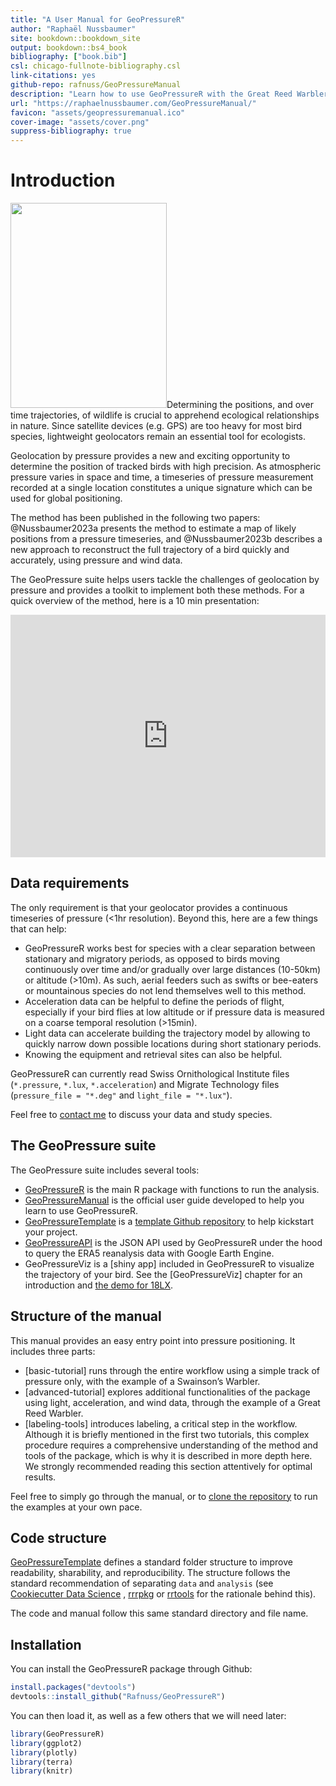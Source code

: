 ```yaml
--- 
title: "A User Manual for GeoPressureR"
author: "Raphaël Nussbaumer"
site: bookdown::bookdown_site
output: bookdown::bs4_book
bibliography: ["book.bib"]
csl: chicago-fullnote-bibliography.csl
link-citations: yes
github-repo: rafnuss/GeoPressureManual
description: "Learn how to use GeoPressureR with the Great Reed Warbler 18LX."
url: "https://raphaelnussbaumer.com/GeoPressureManual/"
favicon: "assets/geopressuremanual.ico"
cover-image: "assets/cover.png"
suppress-bibliography: true
---
```


# Introduction {-}

<img src="assets/cover.png" class="cover" width="250" height="328"/>Determining the positions, and over time trajectories, of wildlife is crucial to apprehend ecological relationships in nature. Since satellite devices (e.g. GPS) are too heavy for most bird species, lightweight geolocators remain an essential tool for ecologists. 

Geolocation by pressure provides a new and exciting opportunity to determine the position of tracked birds with high precision. As atmospheric pressure varies in space and time, a timeseries of pressure measurement recorded at a single location constitutes a unique signature which can be used for global positioning. 

The method has been published in the following two papers: @Nussbaumer2023a presents the method to estimate a map of likely positions from a pressure timeseries, and @Nussbaumer2023b describes a new approach to reconstruct the full trajectory of a bird quickly and accurately, using pressure and wind data. 

The GeoPressure suite helps users tackle the challenges of geolocation by pressure and provides a toolkit to implement both these methods. For a quick overview of the method, here is a 10 min presentation: 

<iframe width="100%" height="388" src="https://www.youtube.com/embed/U7jAK9nZNQU" title="YouTube video player" frameborder="0" allow="accelerometer; autoplay; clipboard-write; encrypted-media; gyroscope; picture-in-picture" allowfullscreen></iframe>

## Data requirements

The only requirement is that your geolocator provides a continuous timeseries of pressure (<1hr resolution). Beyond this, here are a few things that can help: 

- GeoPressureR works best for species with a clear separation between stationary and migratory periods, as opposed to birds moving continuously over time and/or gradually over large distances (10-50km) or altitude (>10m). As such, aerial feeders such as swifts or bee-eaters or mountainous species do not lend themselves well to this method. 
- Acceleration data can be helpful to define the periods of flight, especially if your bird flies at low altitude or if pressure data is measured on a coarse temporal resolution (>15min). 
- Light data can accelerate building the trajectory model by allowing to quickly narrow down possible locations during short stationary periods.
- Knowing the equipment and retrieval sites can also be helpful. 

GeoPressureR can currently read Swiss Ornithological Institute files (`*.pressure`, `*.lux`, `*.acceleration`) and Migrate Technology files (`pressure_file = "*.deg"` and `light_file = "*.lux"`). 

Feel free to [contact me](mailto:rafnuss@gmail.com) to discuss your data and study species. 

## The GeoPressure suite

The GeoPressure suite includes several tools: 

- [GeoPressureR](https://github.com/Rafnuss/GeoPressureR) is the main R package with functions to run the analysis.
- [GeoPressureManual]() is the official user guide developed to help you learn to use GeoPressureR.
- [GeoPressureTemplate](https://github.com/Rafnuss/GeoPressureTemplate) is a [template Github repository](https://docs.github.com/en/repositories/creating-and-managing-repositories/creating-a-repository-from-a-template) to help kickstart your project.
- [GeoPressureAPI](https://github.com/Rafnuss/GeoPressureAPI) is the JSON API used by GeoPressureR under the hood to query the ERA5 reanalysis data with Google Earth Engine.
- GeoPressureViz is a [shiny app] included in GeoPressureR to visualize the trajectory of your bird. See the [GeoPressureViz] chapter for an introduction and [the demo for 18LX](https://rafnuss.shinyapps.io/GeoPressureViz/).

## Structure of the manual

This manual provides an easy entry point into pressure positioning. It includes three parts: 

- [basic-tutorial] runs through the entire workflow using a simple track of pressure only, with the example of a Swainson's Warbler.
- [advanced-tutorial] explores additional functionalities of the package using light, acceleration, and wind data, through the example of a Great Reed Warbler.
- [labeling-tools] introduces labeling, a critical step in the workflow. Although it is briefly mentioned in the first two tutorials, this complex procedure requires a comprehensive understanding of the method and tools of the package, which is why it is described in more depth here. We strongly recommended reading this section attentively for optimal results.

Feel free to simply go through the manual, or to [clone the repository]() to run the examples at your own pace.

## Code structure

[GeoPressureTemplate](https://github.com/Rafnuss/GeoPressureTemplate#project-structure-file_folder) defines a standard folder structure to improve readability, sharability, and reproducibility. The structure follows the standard recommendation of separating `data` and `analysis` (see [Cookiecutter Data Science](http://drivendata.github.io/cookiecutter-data-science/) , [rrrpkg](https://github.com/ropensci/rrrpkg) or [rrtools](https://github.com/benmarwick/rrtools) for the rationale behind this). 

The code and manual follow this same standard directory and file name.

## Installation

You can install the GeoPressureR package through Github: 

```r
install.packages("devtools")
devtools::install_github("Rafnuss/GeoPressureR")
```

You can then load it, as well as a few others that we will need later:

```r
library(GeoPressureR)
library(ggplot2)
library(plotly)
library(terra)
library(knitr)
```

